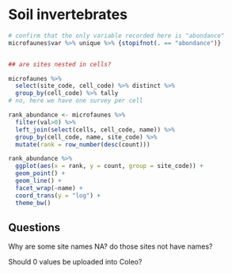 # Soil invertebrates


```r
# confirm that the only variable recorded here is "abondance"
microfaunes$var %>% unique %>% {stopifnot(. == "abondance")}


## are sites nested in cells? 

microfaunes %>% 
  select(site_code, cell_code) %>% distinct %>% 
  group_by(cell_code) %>% tally
# no, here we have one survey per cell
```

```r

rank_abundance <- microfaunes %>% 
  filter(val>0) %>% 
  left_join(select(cells, cell_code, name)) %>% 
  group_by(cell_code, name, site_code) %>% 
  mutate(rank = row_number(desc(count)))
```

```r
rank_abundance %>% 
  ggplot(aes(x = rank, y = count, group = site_code)) + 
  geom_point() + 
  geom_line() + 
  facet_wrap(~name) + 
  coord_trans(y = "log") + 
  theme_bw()
```

## Questions

Why are some site names NA? do those sites not have names? 

Should 0 values be uploaded into Coleo?